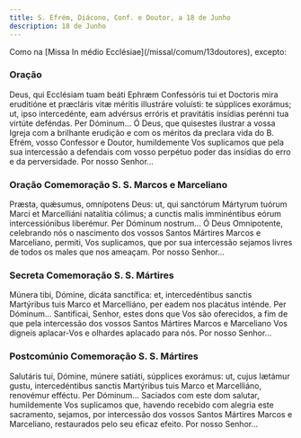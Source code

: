 ```yaml
---
title: S. Efrém, Diácono, Conf. e Doutor, a 18 de Junho
description: 18 de Junho
---
```


<aside>
  Como na [Missa In médio Ecclésiae](/missal/comum/13doutores), excepto:
</aside>

### Oração

<div class="side-by-side not-content">
  <span>
    Deus, qui Ecclésiam tuam beáti Ephræm Confessóris tui et Doctoris mira
    eruditióne et præcláris vitæ méritis illustráre voluísti: te súpplices
    exorámus; ut, ipso intercedénte, eam advérsus erróris et pravitátis insídias
    perénni tua virtúte deféndas. Per Dóminum...
  </span>
  <span>
    Ó Deus, que quisestes ilustrar a vossa Igreja com a brilhante erudição e com
    os méritos da preclara vida do B. Efrém, vosso Confessor e Doutor,
    humildemente Vos suplicamos que pela sua intercessão a defendais com vosso
    perpétuo poder das insídias do erro e da perversidade. Por nosso Senhor...
  </span>
</div>

### Oração Comemoração S. S. Marcos e Marceliano

<div class="side-by-side not-content">
  <span>
    Præsta, quǽsumus, omnípotens Deus: ut, qui sanctórum Mártyrum tuórum Marci
    et Marcelliáni natalítia cólimus; a cunctis malis imminéntibus eórum
    intercessiónibus liberémur. Per Dóminum nostrum...
  </span>
  <span>
    Ó Deus Omnipotente, celebrando nós o nascimento dos vossos Santos Mártires
    Marcos e Marceliano, permiti, Vos suplicamos, que por sua intercessão
    sejamos livres de todos os males que nos ameaçam. Por nosso Senhor...
  </span>
</div>

### Secreta Comemoração S. S. Mártires

<div class="side-by-side not-content">
  <span>
    Múnera tibi, Dómine, dicáta sanctífica: et, intercedéntibus sanctis
    Martýribus tuis Marco et Marcelliáno, per eadem nos placátus inténde. Per
    Dóminum...
  </span>
  <span>
    Santificai, Senhor, estes dons que Vos são oferecidos, a fim de que pela
    intercessão dos vossos Santos Mártires Marcos e Marceliano Vos digneis
    aplacar-Vos e olhardes aplacado para nós. Por nosso Senhor...
  </span>
</div>

### Postcomúnio Comemoração S. S. Mártires

<div class="side-by-side not-content">
  <span>
    Salutáris tui, Dómine, múnere satiáti, súpplices exorámus: ut, cujus lætámur
    gustu, intercedéntibus sanctis Martýribus tuis Marco et Marcelliáno,
    renovémur efféctu. Per Dóminum...
  </span>
  <span>
    Saciados com este dom salutar, humildemente Vos suplicamos que, havendo
    recebido com alegria este sacramento, sejamos, por intercessão dos vossos
    Santos Mártires Marcos e Marceliano, restaurados pelo seu eficaz efeito. Por
    nosso Senhor...
  </span>
</div>
